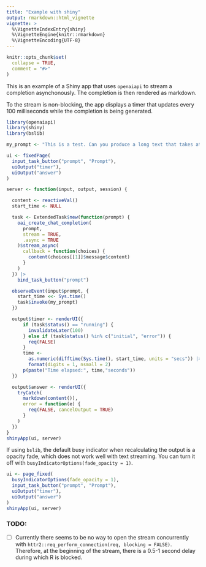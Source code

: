 ```yaml
---
title: "Example with shiny"
output: rmarkdown::html_vignette
vignette: >
  %\VignetteIndexEntry{shiny}
  %\VignetteEngine{knitr::rmarkdown}
  %\VignetteEncoding{UTF-8}
---
```


```r
knitr::opts_chunk$set(
  collapse = TRUE,
  comment = "#>"
)
```

This is an example of a Shiny app that uses `openaiapi` to stream a completion asynchonously. The completion is then rendered as markdown.

To the stream is non-blocking, the app displays a timer that updates every 100 milliseconds while the completion is being generated.

``` r
library(openaiapi)
library(shiny)
library(bslib)

my_prompt <- "This is a test. Can you produce a long text that takes at least 10 seconds to generate and uses markdown notation?"

ui <- fixedPage(
  input_task_button("prompt", "Prompt"),
  uiOutput("timer"),
  uiOutput("answer")
)

server <- function(input, output, session) {

  content <- reactiveVal()
  start_time <- NULL

  task <- ExtendedTask$new(function(prompt) {
    oai_create_chat_completion(
      prompt,
      stream = TRUE,
      .async = TRUE
    )$stream_async(
      callback = function(choices) {
        content(choices[[1]]$message$content)
      }
    )
  }) |>
    bind_task_button("prompt")

  observeEvent(input$prompt, {
    start_time <<- Sys.time()
    task$invoke(my_prompt)
  })

  output$timer <- renderUI({
      if (task$status() == "running") {
        invalidateLater(100)
      } else if (task$status() %in% c("initial", "error")) {
        req(FALSE)
      }
      time <-
        as.numeric(difftime(Sys.time(), start_time, units = "secs")) |>
        format(digits = 1, nsmall = 2)
      p(paste("Time elapsed:", time,"seconds"))
  })

  output$answer <- renderUI({
    tryCatch(
      markdown(content()),
      error = function(e) {
        req(FALSE, cancelOutput = TRUE)
      }
    )
  })
}
shinyApp(ui, server)

```

If using `bslib`, the default busy indicator when recalculating the output is a opacity fade, which does not work well with text streaming. You can turn it off with `busyIndicatorOptions(fade_opacity = 1)`.

``` r
ui <- page_fixed(
  busyIndicatorOptions(fade_opacity = 1),
  input_task_button("prompt", "Prompt"),
  uiOutput("timer"),
  uiOutput("answer")
)
shinyApp(ui, server)

```

### TODO:
- [ ] Currently there seems to be no way to open the stream concurrently with `httr2::req_perform_connection(req, blocking = FALSE)`. Therefore, at the beginning of the stream, there is a 0.5-1 second delay during which R is blocked.
